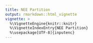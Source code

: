 ```yaml
---
title: NEE Partition
output: rmarkdown::html_vignette
vignette: >
  %\VignetteEngine{knitr::knitr}
  %\VignetteIndexEntry{NEE Partition}
  %\usepackage[UTF-8]{inputenc}
---
```


